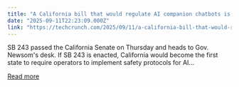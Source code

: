 ```yaml
---
title: "A California bill that would regulate AI companion chatbots is close to becoming law"
date: "2025-09-11T22:23:09.000Z"
link: "https://techcrunch.com/2025/09/11/a-california-bill-that-would-regulate-ai-companion-chatbots-is-close-to-becoming-law/"
---
```


SB 243 passed the California Senate on Thursday and heads to Gov. Newsom's desk. If SB 243 is enacted, California would become the first state to require operators to implement safety protocols for AI...

[Read more](https://techcrunch.com/2025/09/11/a-california-bill-that-would-regulate-ai-companion-chatbots-is-close-to-becoming-law/)
